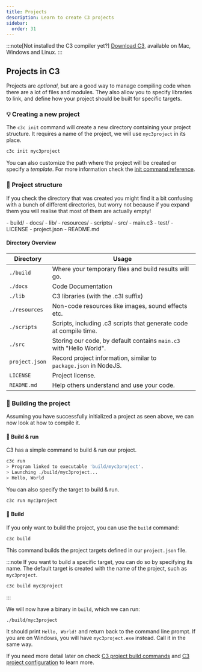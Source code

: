 ```yaml
---
title: Projects
description: Learn to create C3 projects
sidebar:
  order: 31
---
```


:::note[Not installed the C3 compiler yet?]
[Download C3](/install-c3/prebuilt-binaries/), available on Mac, Windows and Linux.
:::

## Projects in C3
Projects are *optional*, but are a good way to manage compiling code when there
 are a lot of files and modules.
They also allow you to specify libraries to link, and define how your project should be built for specific targets.

### 💡 Creating a new project

The `c3c init` command will create a new directory containing your project structure.
It requires a name of the project, we will use `myc3project` in its place.

```bash
c3c init myc3project
```

You can also customize the path where the project will be created or specify a *template*. For more information check the [init command reference](/build-your-project/build-commands/#init-a-new-project).

### 📁 Project structure

If you check the directory that was created you might find it a bit confusing with a bunch of different directories, but worry not because if you expand them you will realise that most of them are actually empty!

<FileTree>
- build/
- docs/
- lib/
- resources/
- scripts/
- src/
  - main.c3
- test/
- LICENSE
- project.json
- README.md
</FileTree>

#### Directory Overview
| Directory       | Usage         |
|-----------------|---------------|
| `./build`       | Where your temporary files and build results will go. |
| `./docs`        | Code Documentation |
| `./lib`         | C3 libraries (with the .c3l suffix) |
| `./resources`   | Non-code resources like images, sound effects etc. |
| `./scripts`     | Scripts, including .c3 scripts that generate code at compile time. |
| `./src`         | Storing our code, by default contains `main.c3` with "Hello World". |
| `project.json`  | Record project information, similar to `package.json` in NodeJS. |
| `LICENSE`       | Project license. |
| `README.md`     | Help others understand and use your code. | 

### 🔧 Building the project

Assuming you have successfully initialized a project as seen above, we can now look at how to compile it.

#### 🏃 Build & run

C3 has a simple command to build & run our project.

```bash {4}
c3c run
> Program linked to executable 'build/myc3project'.
> Launching ./build/myc3project...
> Hello, World
```

You can also specify the target to build & run.
```bash
c3c run myc3project
```
#### 🔧 Build

If you only want to build the project, you can use the `build` command:

```bash 
c3c build
```

This command builds the project targets defined in our `project.json` file.

:::note
If you want to build a specific target, you can do so by specifying its name.
The default target is created with the name of the project, such as `myc3project`.

```bash 
c3c build myc3project
```
:::

We will now have a binary in `build`, which we can run:

```bash
./build/myc3project
```

It should print `Hello, World!` and return back to the command line prompt. 
If you are on Windows, you will have `myc3project.exe` instead. Call it in the same way.


If you need more detail later on check [C3 project build commands](/build-your-project/build-commands/) and [C3 project configuration](/build-your-project/project-config/) to learn more.

